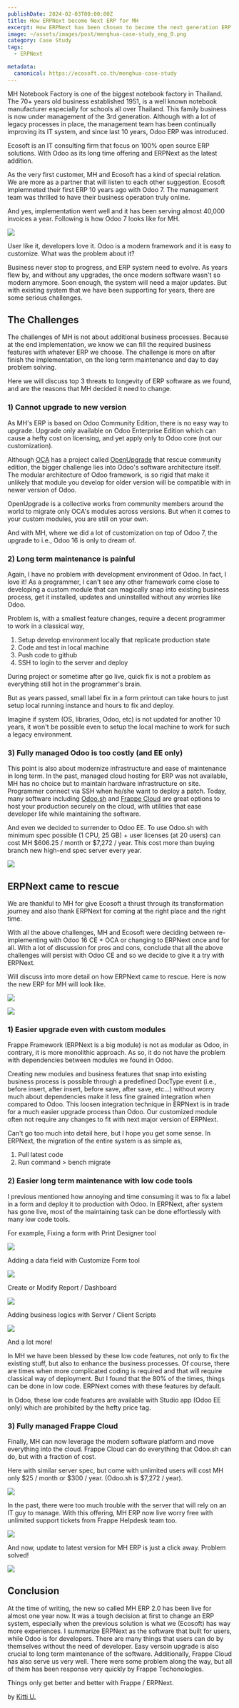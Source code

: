 ```yaml
---
publishDate: 2024-02-03T00:00:00Z
title: How ERPNext become Next ERP for MH 
excerpt: How ERPNext has been chosen to become the next generation ERP system for MH Notebook Factory when compared with Odoo?
image: ~/assets/images/post/menghua-case-study_eng_0.png
category: Case Study
tags:
  - ERPNext

metadata:
  canonical: https://ecosoft.co.th/menghua-case-study
---
```


MH Notebook Factory is one of the biggest notebook factory in Thailand. The 70+ years old business established 1951, is a well known notebook manufacturer especially for schools all over Thailand. This family business is now under management of the 3rd generation. Although with a lot of legacy processes in place, the management team has been continually improving its IT system, and since last 10 years, Odoo ERP was introduced.

Ecosoft is an IT consulting firm that focus on 100% open source ERP solutions. With Odoo as its long time offering and ERPNext as the latest addition.

As the very first customer, MH and Ecosoft has a kind of special relation. We are more as a partner that will listen to each other suggestion. Ecosoft implemneted their first ERP 10 years ago with Odoo 7. The management team was thrilled to have their business operation truly online.

And yes, implementation went well and it has been serving almost 40,000 invoices a year. Following is how Odoo 7 looks like for MH.

![](~/assets/images/post/MH-case-study_1.png)

User like it, developers love it. Odoo is a modern framework and it is easy to customize. What was the problem about it?

Business never stop to progress, and ERP system need to evolve. As years flew by, and without any upgrades, the once modern software wasn't so modern anymore. Soon enough, the system will need a major updates. But with existing system that we have been supporting for years, there are some serious challenges.

## The Challenges

The challenges of MH is not about additional business processes. Because at the end implementation, we know we can fill the required business features with whatever ERP we choose. The challenge is more on after finish the implementation, on the long term maintenance and day to day problem solving.

Here we will discuss top 3 threats to longevity of ERP software as we found, and are the reasons that MH decided it need to change.

### 1) Cannot upgrade to new version

As MH's ERP is based on Odoo Community Edition, there is no easy way to upgrade. Upgrade only available on Odoo Enterprise Edition which can cause a hefty cost on licensing, and yet apply only to Odoo core (not our customization).

Although <a href="https://odoo-community.org">OCA</a> has a project called <a href="https://github.com/OCA/OpenUpgrade">OpenUpgrade</a> that rescue community edition, the bigger challenge lies into Odoo's software architecture itself. The modular architecture of Odoo framework, is so rigid that make it unlikely that module you develop for older version will be compatible with in newer version of Odoo.

OpenUpgrade is a collective works from community members around the world to migrate only OCA's modules across versions. But when it comes to your custom modules, you are still on your own.

And with MH, where we did a lot of customization on top of Odoo 7, the upgrade to i.e., Odoo 16 is only to dream of.

### 2) Long term maintenance is painful

Again, I have no problem with development environment of Odoo. In fact, I love it! As a programmer, I can't see any other framework come close to developing a custom module that can magically snap into existing business process, get it installed, updates and uninstalled without any worries like Odoo.

Problem is, with a smallest feature changes, require a decent programmer to work in a classical way,

1. Setup develop environment locally that replicate production state
2. Code and test in local machine
3. Push code to github
4. SSH to login to the server and deploy

During project or sometime after go live, quick fix is not a problem as everything still hot in the programmer's brain.

But as years passed, small label fix in a form printout can take hours to just setup local running instance and hours to fix and deploy.

Imagine if system (OS, libraries, Odoo, etc) is not updated for another 10 years, it won't be possible even to setup the local machine to work for such a legacy environment.

### 3) Fully managed Odoo is too costly (and EE only)

This point is also about modernize infrastructure and ease of maintenance in long term. In the past, managed cloud hosting for ERP was not available, MH has no choice but to maintain hardware infrastructure on site. Programmer connect via SSH when he/she want to deploy a patch. Today, many software including <a href="https://www.odoo.sh">Odoo.sh</a> and <a href="https://frappecloud.com/">Frappe Cloud</a> are great options to host your production securely on the cloud, with utilities that ease developer life while maintaining the software.

And even we decided to surrender to Odoo EE. To use Odoo.sh with minimum spec possible (1 CPU, 25 GB) + user licenses (at 20 users) can cost MH $606.25 / month or $7,272 / year. This cost more than buying branch new high-end spec server every year. 

![](~/assets/images/post/MH-case-study_2.png)

## ERPNext came to rescue

We are thankful to MH for give Ecosoft a thrust through its transformation journey and also thank ERPNext for coming at the right place and the right time.

With all the above challenges, MH and Ecosoft were deciding between re-implementing with Odoo 16 CE + OCA or changing to ERPNext once and for all. With a lot of discussion for pros and cons, conclude that all the above challenges will persist with Odoo CE and so we decide to give it a try with ERPNext.

Will discuss into more detail on how ERPNext came to rescue. Here is now the new ERP for MH will look like.

![](~/assets/images/post/MH-case-study_3.png)

![](~/assets/images/post/MH-case-study_4.png)

### 1) Easier upgrade even with custom modules

Frappe Framework (ERPNext is a big module) is not as modular as Odoo, in contrary, it is more monolithic approach. As so, it do not have the problem with dependencies between modules we found in Odoo.

Creating new modules and business features that snap into existing business process is possible through a predefined DocType event (i.e., before insert, after insert, before save, after save, etc...) without worry much about dependencies make it less fine grained integration when compared to Odoo. This loosen integration technique in ERPNext is in trade for a much easier upgrade process than Odoo. Our customized module often not require any changes to fit with next major version of ERPNext.

Can't go too much into detail here, but I hope you get some sense. In ERPNext, the migration of the entire system is as simple as,

1. Pull latest code
2. Run command > bench migrate

### 2) Easier long term maintenance with low code tools

I previous mentioned how annoying and time consuming it was to fix a label in a form and deploy it to production with Odoo. In ERPNext, after system has gone live, most of the maintaining task can be done effortlessly with many low code tools.

For example, Fixing a form with Print Designer tool

![](~/assets/images/post/MH-case-study_5.png)

Adding a data field with Customize Form tool

![](~/assets/images/post/MH-case-study_6.png)

Create or Modify Report / Dashboard

![](~/assets/images/post/MH-case-study_7.png)

Adding business logics with Server / Client Scripts

![](~/assets/images/post/MH-case-study_8.png)

And a lot more!

In MH we have been blessed by these low code features, not only to fix the existing stuff, but also to enhance the business processes. Of course, there are times when more complicated coding is required and that will require classical way of deployment. But I found that the 80% of the times, things can be done in low code. ERPNext comes with these features by default.

In Odoo, these low code features are available with Studio app (Odoo EE only) which are prohibited by the hefty price tag.

### 3) Fully managed Frappe Cloud

Finally, MH can now leverage the modern software platform and move everything into the cloud. Frappe Cloud can do everything that Odoo.sh can do, but with a fraction of cost.

Here with similar server spec, but come with unlimited users will cost MH only $25 / month or $300 / year. (Odoo.sh is $7,272 / year).

![](~/assets/images/post/MH-case-study_9.png)

In the past, there were too much trouble with the server that will rely on an IT guy to manage. With this offering, MH ERP now live worry free with unlimited support tickets from Frappe Helpdesk team too.

![](~/assets/images/post/MH-case-study_10.png)

And now, update to latest version for MH ERP is just a click away. Problem solved!

![](~/assets/images/post/MH-case-study_11.png)

## Conclusion

At the time of writing, the new so called MH ERP 2.0 has been live for almost one year now. It was a tough decision at first to change an ERP system, especially when the previous solution is what we (Ecosoft) has way more experiences. I summarize ERPNext as the software that built for users, while Odoo is for developers. There are many things that users can do by themselves without the need of developer. Easy versoin upgrade is also crucial to long term maintenance of the software. Additionally, Frappe Cloud has also serve us very well. There were some problem along the way, but all of them has been response very quickly by Frappe Techonologies.

Things only get better and better with Frappe / ERPNext.

by <a href="https://x.com/@kittiup">Kitti U.</a>
